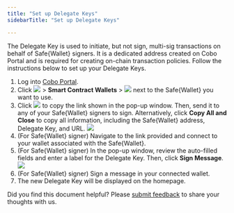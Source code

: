 ```yaml
---
title: "Set up Delegate Keys"
sidebarTitle: "Set up Delegate Keys"

---
```


The Delegate Key is used to initiate, but not sign, multi-sig transactions on behalf of Safe&#123;Wallet&#125; signers. It is a dedicated address created on Cobo Portal and is required for creating on-chain transaction policies. Follow the instructions below to set up your Delegate Keys.

1. Log into [Cobo Portal](https://portal.cobo.com/login).
2. Click <img src="/en/images/smart-contract-wallet/button_wallet.svg" className="icon"></img> > **Smart Contract Wallets** > <img src="/en/images/smart-contract-wallet/button_delegate key.svg" className="icon"></img> next to the Safe&#123;Wallet&#125; you want to use.
3. Click <img src="/en/images/smart-contract-wallet/button_copy.svg" className="icon"></img> to copy the link shown in the pop-up window. Then, send it to any of your Safe&#123;Wallet&#125; signers to sign. Alternatively, click **Copy All and Close** to copy all information, including the Safe&#123;Wallet&#125; address, Delegate Key, and URL.
<img src="/en/images/smart-contract-wallet/4.png" className="screenshot_modal"></img>
4. (For Safe&#123;Wallet&#125; signer) Navigate to the link provided and connect to your wallet associated with the Safe&#123;Wallet&#125;.
5. (For Safe&#123;Wallet&#125; signer) In the pop-up window, review the auto-filled fields and enter a label for the Delegate Key. Then, click **Sign Message**.
<img src="/en/images/smart-contract-wallet/5.png" className="screenshot_modal"></img>
6. (For Safe&#123;Wallet&#125; signer) Sign a message in your connected wallet.
7. The new Delegate Key will be displayed on the homepage.






<Tip>Did you find this document helpful? Please [submit feedback](https://forms.zohopublic.com/cobo/form/DocumentFeedbackForm/formperma/QvLOhxJv1_JMsJ-1dleZ8Itb_7rzN-LtgvsDdxosoVI?referrername=manuals) to share your thoughts with us.</Tip>